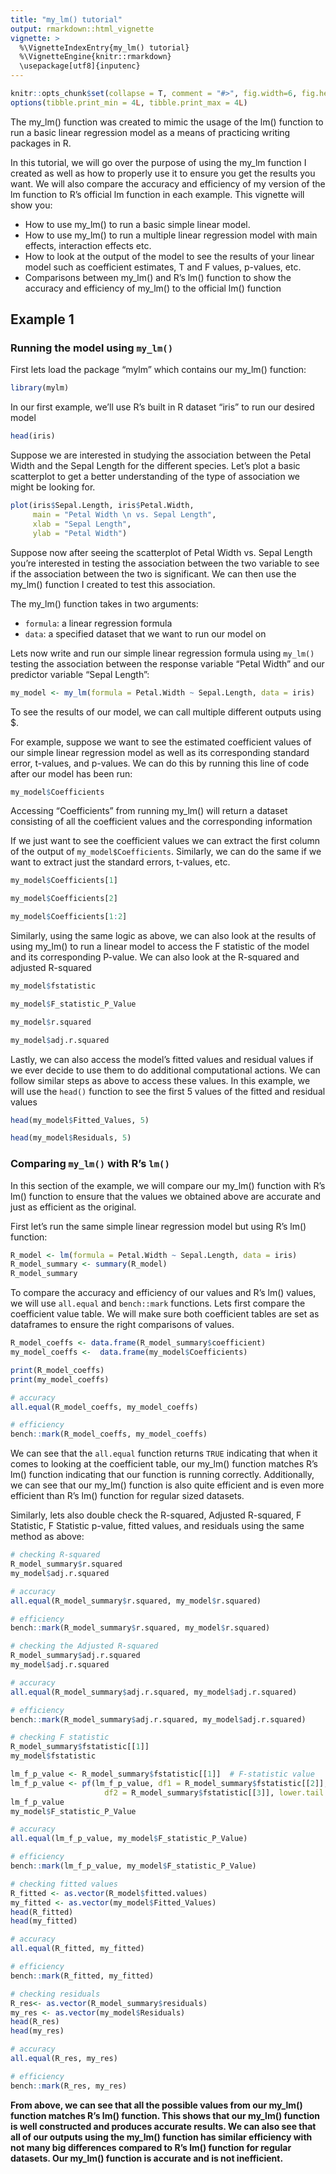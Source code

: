 ```yaml
---
title: "my_lm() tutorial"
output: rmarkdown::html_vignette
vignette: >
  %\VignetteIndexEntry{my_lm() tutorial}
  %\VignetteEngine{knitr::rmarkdown}
  \usepackage[utf8]{inputenc}
---
```


```r
knitr::opts_chunk$set(collapse = T, comment = "#>", fig.width=6, fig.height=4)
options(tibble.print_min = 4L, tibble.print_max = 4L)
```

The my_lm() function was created to mimic the usage of the lm() function to run a basic linear regression model as a means of practicing writing packages in R. 

In this tutorial, we will go over the purpose of using the my_lm function I created as well as how to properly use it to ensure you get the results you want. We will also compare the accuracy and efficiency of my version of the lm function to R's official lm function in each example. This vignette will show you:

* How to use my_lm() to run a basic simple linear model.
* How to use my_lm() to run a multiple linear regression model with main effects, interaction effects etc.
* How to look at the output of the model to see the results of your linear model such as coefficient estimates, T and F values, p-values, etc.
* Comparisons between my_lm() and R's lm() function to show the accuracy and efficiency of my_lm() to the official lm() function

## Example 1
### Running the model using `my_lm()`

First lets load the package "mylm" which contains our my_lm() function:
```r
library(mylm)
```

In our first example, we'll use R's built in R dataset "iris" to run our desired model
```r
head(iris)
```

Suppose we are interested in studying the association between the Petal Width and the Sepal Length for the different species. Let's plot a basic scatterplot to get a better understanding of the type of association we might be looking for. 
```r
plot(iris$Sepal.Length, iris$Petal.Width,
     main = "Petal Width \n vs. Sepal Length",
     xlab = "Sepal Length", 
     ylab = "Petal Width")
```

Suppose now after seeing the scatterplot of Petal Width vs. Sepal Length you're interested in testing the association between the two variable to see if the association between the two is significant. We can then use the my_lm() function I created to test this association. 

The my_lm() function takes in two arguments: 

* `formula`: a linear regression formula
* `data`: a specified dataset that we want to run our model on

Lets now write and run our simple linear regression formula using `my_lm()` testing the association between the response variable "Petal Width" and our predictor variable "Sepal Length": 
```r
my_model <- my_lm(formula = Petal.Width ~ Sepal.Length, data = iris)
```

To see the results of our model, we can call multiple different outputs using $. 

For example, suppose we want to see the estimated coefficient values of our simple linear regression model as well as its corresponding standard error, t-values, and p-values. We can do this by running this line of code after our model has been run:

```r
my_model$Coefficients
```

Accessing "Coefficients" from running my_lm() will return a dataset consisting of all the coefficient values and the corresponding information 

If we just want to see the coefficient values we can extract the first column of the output of `my_model$Coefficients`. Similarly, we can do the same if we want to extract just the standard errors, t-values, etc.
```r
my_model$Coefficients[1]

my_model$Coefficients[2]

my_model$Coefficients[1:2]
```

Similarly, using the same logic as above, we can also look at the results of using my_lm() to run a linear model to access the F statistic of the model and its corresponding P-value. We can also look at the R-squared and adjusted R-squared

```r
my_model$fstatistic

my_model$F_statistic_P_Value

my_model$r.squared

my_model$adj.r.squared
```

Lastly, we can also access the model's fitted values and residual values if we ever decide to use them to do additional computational actions. We can follow similar steps as above to access these values. In this example, we will use the `head()` function to see the first 5 values of the fitted and residual values
```r
head(my_model$Fitted_Values, 5)

head(my_model$Residuals, 5)
```

### Comparing `my_lm()` with R's `lm()`
In this section of the example, we will compare our my_lm() function with R's lm() function to ensure that the values we obtained above are accurate and just as efficient as the original.

First let's run the same simple linear regression model but using R's lm() function:
```r
R_model <- lm(formula = Petal.Width ~ Sepal.Length, data = iris)
R_model_summary <- summary(R_model)
R_model_summary
```

To compare the accuracy and efficiency of our values and R's lm() values, we will use `all.equal` and `bench::mark` functions. Lets first compare the coefficient value table. We will make sure both coefficient tables are set as dataframes to ensure the right comparisons of values.
```r
R_model_coeffs <- data.frame(R_model_summary$coefficient)
my_model_coeffs <-  data.frame(my_model$Coefficients)

print(R_model_coeffs)
print(my_model_coeffs)

# accuracy
all.equal(R_model_coeffs, my_model_coeffs)

# efficiency
bench::mark(R_model_coeffs, my_model_coeffs)
```

We can see that the `all.equal` function returns `TRUE` indicating that when it comes to looking at the coefficient table, our my_lm() function matches R's lm() function indicating that our function is running correctly. Additionally, we can see that our my_lm() function is also quite efficient and is even more efficient than R's lm() function for regular sized datasets.

Similarly, lets also double check the R-squared, Adjusted R-squared, F Statistic, F Statistic p-value, fitted values, and residuals using the same method as above:
```r
# checking R-squared
R_model_summary$r.squared
my_model$adj.r.squared

# accuracy
all.equal(R_model_summary$r.squared, my_model$r.squared)

# efficiency
bench::mark(R_model_summary$r.squared, my_model$r.squared)
```

```r
# checking the Adjusted R-squared
R_model_summary$adj.r.squared
my_model$adj.r.squared

# accuracy
all.equal(R_model_summary$adj.r.squared, my_model$adj.r.squared)

# efficiency
bench::mark(R_model_summary$adj.r.squared, my_model$adj.r.squared)
```

```r
# checking F statistic 
R_model_summary$fstatistic[[1]]
my_model$fstatistic

lm_f_p_value <- R_model_summary$fstatistic[[1]]  # F-statistic value
lm_f_p_value <- pf(lm_f_p_value, df1 = R_model_summary$fstatistic[[2]], 
                     df2 = R_model_summary$fstatistic[[3]], lower.tail = FALSE)
lm_f_p_value
my_model$F_statistic_P_Value

# accuracy
all.equal(lm_f_p_value, my_model$F_statistic_P_Value)

# efficiency
bench::mark(lm_f_p_value, my_model$F_statistic_P_Value)
```


```r
# checking fitted values
R_fitted <- as.vector(R_model$fitted.values)
my_fitted <- as.vector(my_model$Fitted_Values)
head(R_fitted)
head(my_fitted)

# accuracy
all.equal(R_fitted, my_fitted)

# efficiency
bench::mark(R_fitted, my_fitted)
```

```r
# checking residuals
R_res<- as.vector(R_model_summary$residuals)
my_res <- as.vector(my_model$Residuals)
head(R_res)
head(my_res)

# accuracy
all.equal(R_res, my_res)

# efficiency
bench::mark(R_res, my_res)
```

**From above, we can see that all the possible values from our my_lm() function matches R's lm() function. This shows that our my_lm() function is well constructed and produces accurate results. We can also see that all of our outputs using the my_lm() function has similar efficiency with not many big differences compared to R's lm() function for regular datasets. Our my_lm() function is accurate and is not inefficient.**












